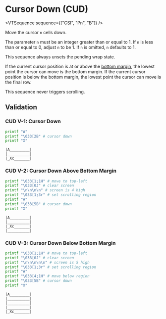 
# Cursor Down (CUD)

<VTSequence sequence={["CSI", "Pn", "B"]} />

Move the cursor `n` cells down.

The parameter `n` must be an integer greater than or equal to 1. If `n` is less than
or equal to 0, adjust `n` to be 1. If `n` is omitted, `n` defaults to 1.

This sequence always unsets the pending wrap state.

If the current cursor position is at or above the [bottom margin](#TODO),
the lowest point the cursor can move is the bottom margin. If the current
cursor position is below the bottom margin, the lowest point the cursor
can move is the final row.

This sequence never triggers scrolling.

## Validation

### CUD V-1: Cursor Down

```bash
printf "A"
printf "\033[2B" # cursor down
printf "X"
```

```
|A_________|
|__________|
|_Xc_______|
```

### CUD V-2: Cursor Down Above Bottom Margin

```bash
printf "\033[1;1H" # move to top-left
printf "\033[0J" # clear screen
printf "\n\n\n\n" # screen is 4 high
printf "\033[1;3r" # set scrolling region
printf "A"
printf "\033[5B" # cursor down
printf "X"
```

```
|A_________|
|__________|
|_Xc_______|
|__________|
```

### CUD V-3: Cursor Down Below Bottom Margin

```bash
printf "\033[1;1H" # move to top-left
printf "\033[0J" # clear screen
printf "\n\n\n\n\n" # screen is 5 high
printf "\033[1;3r" # set scrolling region
printf "A"
printf "\033[4;1H" # move below region
printf "\033[5B" # cursor down
printf "X"
```

```
|A_________|
|__________|
|__________|
|__________|
|_Xc_______|
```
